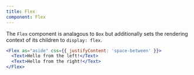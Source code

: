 ```yaml
---
title: Flex
component: Flex
---
```


The `Flex` component is analagous to `Box` but additionally sets the rendering context of its children to `display: flex`.

```jsx preview
<Flex as="aside" css={{ justifyContent: 'space-between' }}>
  <Text>Hello from the left!</Text>
  <Text>Hello from the right!</Text>
</Flex>
```
